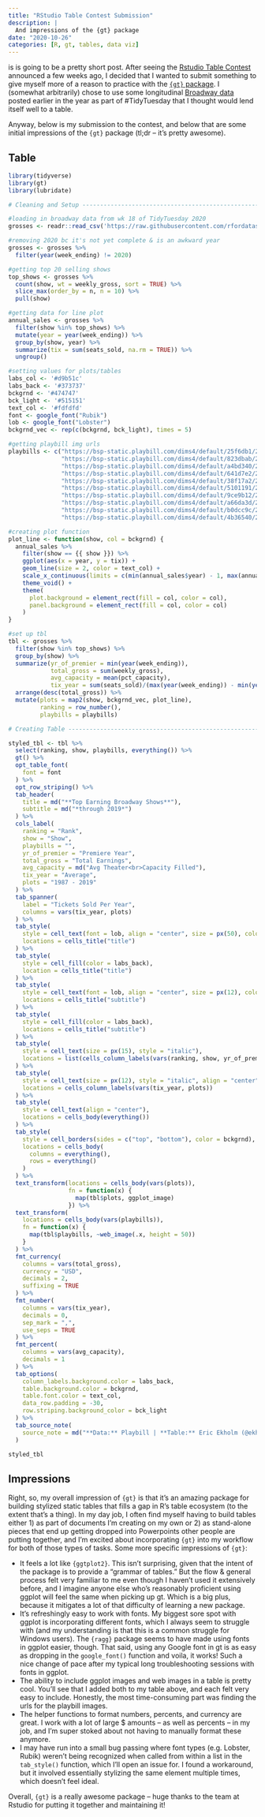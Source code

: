 ```yaml
---
title: "RStudio Table Contest Submission"
description: |
  And impressions of the {gt} package
date: "2020-10-26"
categories: [R, gt, tables, data viz]
---
```



is is going to be a pretty short post. After seeing the [Rstudio Table Contest](https://blog.rstudio.com/2020/09/15/announcing-the-2020-rstudio-table-contest/) announced a few weeks ago, I decided that I wanted to submit something to give myself more of a reason to practice with the [`{gt}` package](https://gt.rstudio.com/). I (somewhat arbitrarily) chose to use some longitudinal [Broadway data](https://github.com/rfordatascience/tidytuesday/blob/master/data/2020/2020-04-28/readme.md) posted earlier in the year as part of #TidyTuesday that I thought would lend itself well to a table.

Anyway, below is my submission to the contest, and below that are some initial impressions of the `{gt}` package (tl;dr -- it's pretty awesome).

## Table

```r
library(tidyverse)
library(gt)
library(lubridate)

# Cleaning and Setup ------------------------------------------------------

#loading in broadway data from wk 18 of TidyTuesday 2020
grosses <- readr::read_csv('https://raw.githubusercontent.com/rfordatascience/tidytuesday/master/data/2020/2020-04-28/grosses.csv', guess_max = 40000)

#removing 2020 bc it's not yet complete & is an awkward year
grosses <- grosses %>%
  filter(year(week_ending) != 2020)

#getting top 20 selling shows
top_shows <- grosses %>%
  count(show, wt = weekly_gross, sort = TRUE) %>%
  slice_max(order_by = n, n = 10) %>%
  pull(show)

#getting data for line plot
annual_sales <- grosses %>%
  filter(show %in% top_shows) %>%
  mutate(year = year(week_ending)) %>%
  group_by(show, year) %>%
  summarize(tix = sum(seats_sold, na.rm = TRUE)) %>%
  ungroup()

#setting values for plots/tables
labs_col <- '#d9b51c'
labs_back <- '#373737'
bckgrnd <- '#474747'
bck_light <- '#515151'
text_col <- '#fdfdfd'
font <- google_font("Rubik")
lob <- google_font("Lobster")
bckgrnd_vec <- rep(c(bckgrnd, bck_light), times = 5)

#getting playbill img urls
playbills <- c("https://bsp-static.playbill.com/dims4/default/25f6db1/2147483647/resize/x250%3C/quality/90/?url=http%3A%2F%2Fpb-asset-replication.s3.amazonaws.com%2F06%2Ffb%2Ff6ba0a7c40ca918068a0fdc04bf7%2Fthe-lion-king-playbill-2017-11-web.jpg",
               "https://bsp-static.playbill.com/dims4/default/823dbab/2147483647/resize/x250%3C/quality/90/?url=http%3A%2F%2Fpb-asset-replication.s3.amazonaws.com%2Feb%2Fc2%2F90b25fdb41f7a75d2f9532ff7da4%2Fwicked-playbill-2017-05-web.jpg",
               "https://bsp-static.playbill.com/dims4/default/a4bd340/2147483647/resize/x250%3C/quality/90/?url=http%3A%2F%2Fpb-asset-replication.s3.amazonaws.com%2F50%2Fa4%2Fa71805ca472a8f12c97cac39f1e7%2Fthe-phantom-of-the-opera-playbill-2019-01-01-web.jpg",
               "https://bsp-static.playbill.com/dims4/default/641d7e2/2147483647/resize/x250%3C/quality/90/?url=http%3A%2F%2Fpb-asset-replication.s3.amazonaws.com%2F1d%2Fa9%2F224d538645058e0877d400321174%2Fchicago-playbill-2020-01-01-web.jpg",
               "https://bsp-static.playbill.com/dims4/default/38f17a2/2147483647/resize/x250%3C/quality/90/?url=http%3A%2F%2Fpb-asset-replication.s3.amazonaws.com%2F8e%2Fc9%2F60189ac7483b86d4f26f0d26d85e%2Fthe-book-of-mormon-playbill-2011-2-24-web.jpg",
               "https://bsp-static.playbill.com/dims4/default/5101191/2147483647/resize/x250%3C/quality/90/?url=http%3A%2F%2Fpb-asset-replication.s3.amazonaws.com%2F23%2Fde%2F41ceb4094b0d9b7c9e53a51f2731%2Fmamma-mia-playbill-2001-10-05-web.jpg",
               "https://bsp-static.playbill.com/dims4/default/9ce9b12/2147483647/resize/x250%3C/quality/90/?url=http%3A%2F%2Fpb-asset-replication.s3.amazonaws.com%2Fb2%2Fd5%2Fd007cd9d468f8b0ed107c00d119e%2Fhamilton-playbill-2018-01-web.jpg",
               "https://bsp-static.playbill.com/dims4/default/a66da3d/2147483647/resize/x250%3C/quality/90/?url=http%3A%2F%2Fpb-asset-replication.s3.amazonaws.com%2F5f%2F0d%2F9372f5f347ee824597d030323716%2Fjersey-boys-playbill-2005-10-17-web.jpg",
               "https://bsp-static.playbill.com/dims4/default/b0dcc9c/2147483647/resize/x250%3C/quality/90/?url=http%3A%2F%2Fpb-asset-replication.s3.amazonaws.com%2F8f%2Fd7%2F3d838c6441c192023d35429c4de5%2Fles-miserables-playbill-2014-03-01-web.jpg",
               "https://bsp-static.playbill.com/dims4/default/4b36540/2147483647/resize/x250%3C/quality/90/?url=http%3A%2F%2Fpb-asset-replication.s3.amazonaws.com%2F41%2F3d%2Fc505cabe4e0fb51d74e83f26b453%2Faladdin-playbill-2018-04-01-web.jpg")

#creating plot function
plot_line <- function(show, col = bckgrnd) {
  annual_sales %>%
    filter(show == {{ show }}) %>%
    ggplot(aes(x = year, y = tix)) +
    geom_line(size = 2, color = text_col) +
    scale_x_continuous(limits = c(min(annual_sales$year) - 1, max(annual_sales$year) + 1)) +
    theme_void() +
    theme(
      plot.background = element_rect(fill = col, color = col),
      panel.background = element_rect(fill = col, color = col)
    )
}

#set up tbl
tbl <- grosses %>%
  filter(show %in% top_shows) %>%
  group_by(show) %>%
  summarize(yr_of_premier = min(year(week_ending)),
            total_gross = sum(weekly_gross),
            avg_capacity = mean(pct_capacity),
            tix_year = sum(seats_sold)/(max(year(week_ending)) - min(year(week_ending)) + 1)) %>%
  arrange(desc(total_gross)) %>%
  mutate(plots = map2(show, bckgrnd_vec, plot_line),
         ranking = row_number(),
         playbills = playbills)

# Creating Table ----------------------------------------------------------

styled_tbl <- tbl %>%
  select(ranking, show, playbills, everything()) %>%
  gt() %>%
  opt_table_font(
    font = font
  ) %>%
  opt_row_striping() %>%
  tab_header(
    title = md("**Top Earning Broadway Shows**"),
    subtitle = md("*through 2019*")
  ) %>%
  cols_label(
    ranking = "Rank",
    show = "Show",
    playbills = "",
    yr_of_premier = "Premiere Year",
    total_gross = "Total Earnings",
    avg_capacity = md("Avg Theater<br>Capacity Filled"),
    tix_year = "Average",
    plots = "1987 - 2019"
  ) %>%
  tab_spanner(
    label = "Tickets Sold Per Year",
    columns = vars(tix_year, plots)
  ) %>%
  tab_style(
    style = cell_text(font = lob, align = "center", size = px(50), color = labs_col),
    locations = cells_title("title")
  ) %>%
  tab_style(
    style = cell_fill(color = labs_back),
    location = cells_title("title")
  ) %>%
  tab_style(
    style = cell_text(font = lob, align = "center", size = px(12), color = labs_col),
    locations = cells_title("subtitle")
  ) %>% 
  tab_style(
    style = cell_fill(color = labs_back),
    locations = cells_title("subtitle")
  ) %>%
  tab_style(
    style = cell_text(size = px(15), style = "italic"),
    locations = list(cells_column_labels(vars(ranking, show, yr_of_premier, total_gross, avg_capacity)), cells_column_spanners(everything()))
  ) %>%
  tab_style(
    style = cell_text(size = px(12), style = "italic", align = "center"),
    locations = cells_column_labels(vars(tix_year, plots))
  ) %>%
  tab_style(
    style = cell_text(align = "center"),
    locations = cells_body(everything())
  ) %>%
  tab_style(
    style = cell_borders(sides = c("top", "bottom"), color = bckgrnd),
    locations = cells_body(
      columns = everything(),
      rows = everything()
    )
  ) %>%
  text_transform(locations = cells_body(vars(plots)),
                 fn = function(x) {
                   map(tbl$plots, ggplot_image)
                 }) %>%
  text_transform(
    locations = cells_body(vars(playbills)),
    fn = function(x) {
      map(tbl$playbills, ~web_image(.x, height = 50))
    }
  ) %>%
  fmt_currency(
    columns = vars(total_gross),
    currency = "USD",
    decimals = 2,
    suffixing = TRUE
  ) %>%
  fmt_number(
    columns = vars(tix_year),
    decimals = 0,
    sep_mark = ",",
    use_seps = TRUE
  ) %>%
  fmt_percent(
    columns = vars(avg_capacity),
    decimals = 1
  ) %>%
  tab_options(
    column_labels.background.color = labs_back,
    table.background.color = bckgrnd,
    table.font.color = text_col,
    data_row.padding = -30,
    row.striping.background_color = bck_light
  ) %>%
  tab_source_note(
    source_note = md("**Data:** Playbill | **Table:** Eric Ekholm (@ekholm_e)")
  )

styled_tbl
```

## Impressions

Right, so, my overall impression of `{gt}` is that it's an amazing package for building stylized static tables that fills a gap in R's table ecosystem (to the extent that's a thing). In my day job, I often find myself having to build tables either 1) as part of documents I'm creating on my own or 2) as stand-alone pieces that end up getting dropped into Powerpoints other people are putting together, and I'm excited about incorporating `{gt}` into my workflow for both of those types of tasks. Some more specific impressions of `{gt}`:

- It feels a lot like `{ggtplot2}`. This isn't surprising, given that the intent of the package is to provide a "grammar of tables." But the flow & general process felt very familiar to me even though I haven't used it extensively before, and I imagine anyone else who's reasonably proficient using ggplot will feel the same when picking up gt. Which is a big plus, because it mitigates a lot of that difficulty of learning a new package.
- It's refreshingly easy to work with fonts. My biggest sore spot with ggplot is incorporating different fonts, which I always seem to struggle with (and my understanding is that this is a common struggle for Windows users). The `{ragg}` package seems to have made using fonts in ggplot easier, though. That said, using any Google font in gt is as easy as dropping in the `google_font()` function and voila, it works! Such a nice change of pace after my typical long troubleshooting sessions with fonts in ggplot.
- The ability to include ggplot images and web images in a table is pretty cool. You'll see that I added both to my table above, and each felt very easy to include. Honestly, the most time-consuming part was finding the urls for the playbill images.
-  The helper functions to format numbers, percents, and currency are great. I work with a lot of large $ amounts -- as well as percents -- in my job, and I'm super stoked about not having to manually format these anymore.
- I may have run into a small bug passing where font types (e.g. Lobster, Rubik) weren't being recognized when called from within a list in the `tab_style()` function, which I'll open an issue for. I found a workaround, but it involved essentially stylizing the same element multiple times, which doesn't feel ideal.

Overall, `{gt}` is a really awesome package -- huge thanks to the team at Rstudio for putting it together and maintaining it!